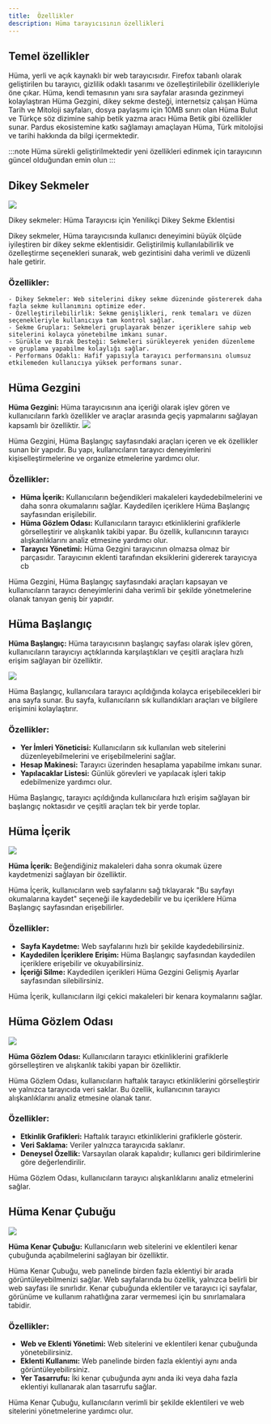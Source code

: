 ```yaml
---
title:  Özellikler
description: Hüma tarayıcısının özellikleri
---
```


## Temel özellikler

Hüma, yerli ve açık kaynaklı bir web tarayıcısıdır. Firefox tabanlı olarak geliştirilen bu tarayıcı, gizlilik odaklı tasarımı ve özelleştirilebilir özellikleriyle öne çıkar. Hüma, kendi temasının yanı sıra sayfalar arasında gezinmeyi kolaylaştıran Hüma Gezgini, dikey sekme desteği, internetsiz çalışan Hüma Tarih ve Mitoloji sayfaları, dosya paylaşımı için 10MB sınırı olan Hüma Bulut ve Türkçe söz dizimine sahip betik yazma aracı Hüma Betik gibi özellikler sunar. Pardus ekosistemine katkı sağlamayı amaçlayan Hüma, Türk mitolojisi ve tarihi hakkında da bilgi içermektedir. 

:::note
Hüma sürekli geliştirilmektedir yeni özellikleri edinmek için tarayıcının güncel olduğundan emin olun
:::

## Dikey Sekmeler

<img src="https://firebasestorage.googleapis.com/v0/b/vastsea-blog.appspot.com/o/mUj553KYSMNLQxdU68FR2cl0AFG3%2Fhumasekmeleri.png?alt=media&token=f56918a9-1cb2-4a13-89cb-f71f5479d050" />

Dikey sekmeler: Hüma Tarayıcısı için Yenilikçi Dikey Sekme Eklentisi

Dikey sekmeler, Hüma tarayıcısında kullanıcı deneyimini büyük ölçüde iyileştiren bir dikey sekme eklentisidir. Geliştirilmiş kullanılabilirlik ve özelleştirme seçenekleri sunarak, web gezintisini daha verimli ve düzenli hale getirir.


### **Özellikler:**

    - Dikey Sekmeler: Web sitelerini dikey sekme düzeninde göstererek daha fazla sekme kullanımını optimize eder.
    - Özelleştirilebilirlik: Sekme genişlikleri, renk temaları ve düzen seçenekleriyle kullanıcıya tam kontrol sağlar.
    - Sekme Grupları: Sekmeleri gruplayarak benzer içeriklere sahip web sitelerini kolayca yönetebilme imkanı sunar.
    - Sürükle ve Bırak Desteği: Sekmeleri sürükleyerek yeniden düzenleme ve gruplama yapabilme kolaylığı sağlar.
    - Performans Odaklı: Hafif yapısıyla tarayıcı performansını olumsuz etkilemeden kullanıcıya yüksek performans sunar.


## Hüma Gezgini

**Hüma Gezgini:** Hüma tarayıcısının ana içeriği olarak işlev gören ve kullanıcıların farklı özellikler ve araçlar arasında geçiş yapmalarını sağlayan kapsamlı bir özelliktir.
<img src="https://firebasestorage.googleapis.com/v0/b/vastsea-blog.appspot.com/o/mUj553KYSMNLQxdU68FR2cl0AFG3%2Fhumagezgini.png?alt=media&token=f42dec79-8eb2-4ba6-aa7c-352387fc075a" />

Hüma Gezgini, Hüma Başlangıç sayfasındaki araçları içeren ve ek özellikler sunan bir yapıdır. Bu yapı, kullanıcıların tarayıcı deneyimlerini kişiselleştirmelerine ve organize etmelerine yardımcı olur.

### **Özellikler:**
- **Hüma İçerik:** Kullanıcıların beğendikleri makaleleri kaydedebilmelerini ve daha sonra okumalarını sağlar. Kaydedilen içeriklere Hüma Başlangıç sayfasından erişilebilir.
- **Hüma Gözlem Odası:** Kullanıcıların tarayıcı etkinliklerini grafiklerle görselleştirir ve alışkanlık takibi yapar. Bu özellik, kullanıcının tarayıcı alışkanlıklarını analiz etmesine yardımcı olur.
- **Tarayıcı Yönetimi:** Hüma Gezgini tarayıcının olmazsa olmaz bir parçasıdır. Tarayıcının eklenti tarafından eksiklerini gidererek tarayıcıya cb

Hüma Gezgini, Hüma Başlangıç sayfasındaki araçları kapsayan ve kullanıcıların tarayıcı deneyimlerini daha verimli bir şekilde yönetmelerine olanak tanıyan geniş bir yapıdır.


## Hüma Başlangıç

**Hüma Başlangıç:** Hüma tarayıcısının başlangıç sayfası olarak işlev gören, kullanıcıların tarayıcıyı açtıklarında karşılaştıkları ve çeşitli araçlara hızlı erişim sağlayan bir özelliktir.

<img src="https://firebasestorage.googleapis.com/v0/b/vastsea-blog.appspot.com/o/mUj553KYSMNLQxdU68FR2cl0AFG3%2FEkran%20G%C3%B6r%C3%BCnt%C3%BCs%C3%BC%20-%202024-08-11%2005-11-37.png?alt=media&token=afe97493-cc6b-4e71-9936-3c62a5a300b8" />

Hüma Başlangıç, kullanıcılara tarayıcı açıldığında kolayca erişebilecekleri bir ana sayfa sunar. Bu sayfa, kullanıcıların sık kullandıkları araçları ve bilgilere erişimini kolaylaştırır.

### **Özellikler:**
- **Yer İmleri Yöneticisi:** Kullanıcıların sık kullanılan web sitelerini düzenleyebilmelerini ve erişebilmelerini sağlar.
- **Hesap Makinesi:** Tarayıcı üzerinden hesaplama yapabilme imkanı sunar.
- **Yapılacaklar Listesi:** Günlük görevleri ve yapılacak işleri takip edebilmenize yardımcı olur.

Hüma Başlangıç, tarayıcı açıldığında kullanıcılara hızlı erişim sağlayan bir başlangıç noktasıdır ve çeşitli araçları tek bir yerde toplar.


## Hüma İçerik
<img src="https://firebasestorage.googleapis.com/v0/b/vastsea-blog.appspot.com/o/mUj553KYSMNLQxdU68FR2cl0AFG3%2FEkran%20G%C3%B6r%C3%BCnt%C3%BCs%C3%BC%20-%202024-08-11%2005-12-35.png?alt=media&token=3689e9b0-3202-46d5-b3ef-28692dce891e" />

**Hüma İçerik:** Beğendiğiniz makaleleri daha sonra okumak üzere kaydetmenizi sağlayan bir özelliktir.

Hüma İçerik, kullanıcıların web sayfalarını sağ tıklayarak "Bu sayfayı okumalarına kaydet" seçeneği ile kaydedebilir ve bu içeriklere Hüma Başlangıç sayfasından erişebilirler.

### **Özellikler:**
- **Sayfa Kaydetme:** Web sayfalarını hızlı bir şekilde kaydedebilirsiniz.
- **Kaydedilen İçeriklere Erişim:** Hüma Başlangıç sayfasından kaydedilen içeriklere erişebilir ve okuyabilirsiniz.
- **İçeriği Silme:** Kaydedilen içerikleri Hüma Gezgini Gelişmiş Ayarlar sayfasından silebilirsiniz.

Hüma İçerik, kullanıcıların ilgi çekici makaleleri bir kenara koymalarını sağlar.

## Hüma Gözlem Odası
<img src="https://firebasestorage.googleapis.com/v0/b/vastsea-blog.appspot.com/o/mUj553KYSMNLQxdU68FR2cl0AFG3%2FEkran%20G%C3%B6r%C3%BCnt%C3%BCs%C3%BC%20-%202024-08-11%2005-18-45.png?alt=media&token=53e6d1de-c0ac-462e-af58-3d0b47378690" />

**Hüma Gözlem Odası:** Kullanıcıların tarayıcı etkinliklerini grafiklerle görselleştiren ve alışkanlık takibi yapan bir özelliktir.

Hüma Gözlem Odası, kullanıcıların haftalık tarayıcı etkinliklerini görselleştirir ve yalnızca tarayıcıda veri saklar. Bu özellik, kullanıcının tarayıcı alışkanlıklarını analiz etmesine olanak tanır.

### **Özellikler:**
- **Etkinlik Grafikleri:** Haftalık tarayıcı etkinliklerini grafiklerle gösterir.
- **Veri Saklama:** Veriler yalnızca tarayıcıda saklanır.
- **Deneysel Özellik:** Varsayılan olarak kapalıdır; kullanıcı geri bildirimlerine göre değerlendirilir.

Hüma Gözlem Odası, kullanıcıların tarayıcı alışkanlıklarını analiz etmelerini sağlar.

## Hüma Kenar Çubuğu

<img src="https://firebasestorage.googleapis.com/v0/b/vastsea-blog.appspot.com/o/mUj553KYSMNLQxdU68FR2cl0AFG3%2FEkran%20G%C3%B6r%C3%BCnt%C3%BCs%C3%BC%20-%202024-08-11%2005-21-13.png?alt=media&token=5df8c5a0-7848-4078-8c6c-7627ed580b75" />

**Hüma Kenar Çubuğu:** Kullanıcıların web sitelerini ve eklentileri kenar çubuğunda açabilmelerini sağlayan bir özelliktir.

Hüma Kenar Çubuğu, web panelinde birden fazla eklentiyi bir arada görüntüleyebilmenizi sağlar. Web sayfalarında bu özellik, yalnızca belirli bir web sayfası ile sınırlıdır. Kenar çubuğunda eklentiler ve tarayıcı içi sayfalar, görünüme ve kullanım rahatlığına zarar vermemesi için bu sınırlamalara tabidir.

### **Özellikler:**
- **Web ve Eklenti Yönetimi:** Web sitelerini ve eklentileri kenar çubuğunda yönetebilirsiniz.
- **Eklenti Kullanımı:** Web panelinde birden fazla eklentiyi aynı anda görüntüleyebilirsiniz.
- **Yer Tasarrufu:** İki kenar çubuğunda aynı anda iki veya daha fazla eklentiyi kullanarak alan tasarrufu sağlar.

Hüma Kenar Çubuğu, kullanıcıların verimli bir şekilde eklentileri ve web sitelerini yönetmelerine yardımcı olur.


 
